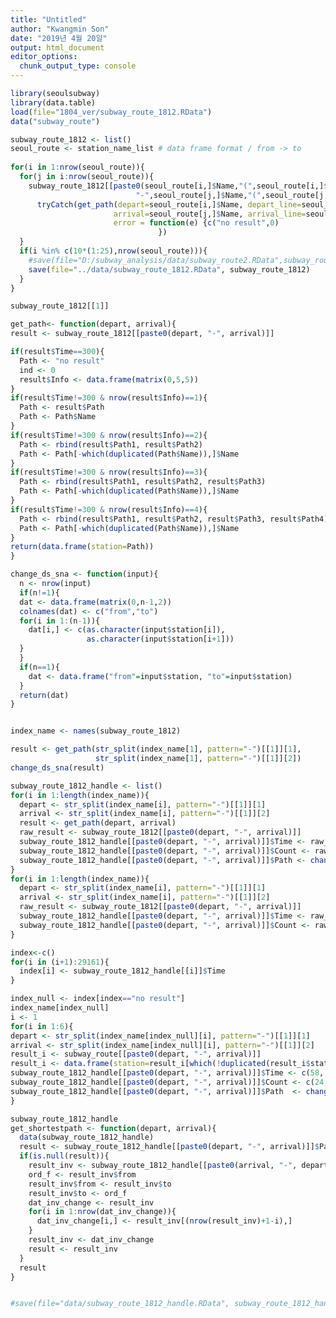 ```yaml
---
title: "Untitled"
author: "Kwangmin Son"
date: "2019년 4월 20일"
output: html_document
editor_options: 
  chunk_output_type: console
---
```


```r
library(seoulsubway)
library(data.table)
load(file="1804_ver/subway_route_1812.RData")
data("subway_route")
```

```r
subway_route_1812 <- list()
seoul_route <- station_name_list # data frame format / from -> to 
  
for(i in 1:nrow(seoul_route)){
  for(j in i:nrow(seoul_route)){
    subway_route_1812[[paste0(seoul_route[i,]$Name,"(",seoul_route[i,]$Line,")",
                            "-",seoul_route[j,]$Name,"(",seoul_route[j,]$Line,")")]] <-
      tryCatch(get_path(depart=seoul_route[i,]$Name, depart_line=seoul_route[i,]$Line,
                       arrival=seoul_route[j,]$Name, arrival_line=seoul_route[j,]$Line),
                       error = function(e) {c("no result",0)
                                 })
  }
  if(i %in% c(10*(1:25),nrow(seoul_route))){
    #save(file="D:/subway_analysis/data/subway_route2.RData",subway_route2, seoul_route)
    save(file="../data/subway_route_1812.RData", subway_route_1812)
  }
}

```


```r
subway_route_1812[[1]]

get_path<- function(depart, arrival){
result <- subway_route_1812[[paste0(depart, "-", arrival)]]

if(result$Time==300){
  Path <- "no result"
  ind <- 0
  result$Info <- data.frame(matrix(0,5,5))
}
if(result$Time!=300 & nrow(result$Info)==1){
  Path <- result$Path
  Path <- Path$Name
}
if(result$Time!=300 & nrow(result$Info)==2){
  Path <- rbind(result$Path1, result$Path2)
  Path <- Path[-which(duplicated(Path$Name)),]$Name
}
if(result$Time!=300 & nrow(result$Info)==3){
  Path <- rbind(result$Path1, result$Path2, result$Path3)
  Path <- Path[-which(duplicated(Path$Name)),]$Name
}
if(result$Time!=300 & nrow(result$Info)==4){
  Path <- rbind(result$Path1, result$Path2, result$Path3, result$Path4)
  Path <- Path[-which(duplicated(Path$Name)),]$Name
}
return(data.frame(station=Path))
}

change_ds_sna <- function(input){
  n <- nrow(input)
  if(n!=1){
  dat <- data.frame(matrix(0,n-1,2))
  colnames(dat) <- c("from","to")
  for(i in 1:(n-1)){
    dat[i,] <- c(as.character(input$station[i]),
                 as.character(input$station[i+1]))
  }
  }
  if(n==1){
    dat <- data.frame("from"=input$station, "to"=input$station)
  }
  return(dat)
}


index_name <- names(subway_route_1812)

result <- get_path(str_split(index_name[1], pattern="-")[[1]][1],
                   str_split(index_name[1], pattern="-")[[1]][2])
change_ds_sna(result)

subway_route_1812_handle <- list()
for(i in 1:length(index_name)){
  depart <- str_split(index_name[i], pattern="-")[[1]][1]
  arrival <- str_split(index_name[i], pattern="-")[[1]][2]
  result <- get_path(depart, arrival)
  raw_result <- subway_route_1812[[paste0(depart, "-", arrival)]]
  subway_route_1812_handle[[paste0(depart, "-", arrival)]]$Time <- raw_result$Time
  subway_route_1812_handle[[paste0(depart, "-", arrival)]]$Count <- raw_result$Count
  subway_route_1812_handle[[paste0(depart, "-", arrival)]]$Path <- change_ds_sna(result)  
}
for(i in 1:length(index_name)){
  depart <- str_split(index_name[i], pattern="-")[[1]][1]
  arrival <- str_split(index_name[i], pattern="-")[[1]][2]
  raw_result <- subway_route_1812[[paste0(depart, "-", arrival)]]
  subway_route_1812_handle[[paste0(depart, "-", arrival)]]$Time <- raw_result$Time
  subway_route_1812_handle[[paste0(depart, "-", arrival)]]$Count <- raw_result$Count
}

index<-c()
for(i in (i+1):29161){
  index[i] <- subway_route_1812_handle[[i]]$Time
}

index_null <- index[index=="no result"]
index_name[index_null]
i <- 1
for(i in 1:6){
depart <- str_split(index_name[index_null][i], pattern="-")[[1]][1]
arrival <- str_split(index_name[index_null][i], pattern="-")[[1]][2]
result_i <- subway_route[[paste0(depart, "-", arrival)]]
result_i <- data.frame(station=result_i[which(!duplicated(result_i$station)),])
subway_route_1812_handle[[paste0(depart, "-", arrival)]]$Time <- c(58, 68, 64, 54, 58, 56)[i]
subway_route_1812_handle[[paste0(depart, "-", arrival)]]$Count <- c(24, 18, 17, 15, 17, 16)[i]
subway_route_1812_handle[[paste0(depart, "-", arrival)]]$Path  <- change_ds_sna(result_i)
}

subway_route_1812_handle
get_shortestpath <- function(depart, arrival){
  data(subway_route_1812_handle)
  result <- subway_route_1812_handle[[paste0(depart, "-", arrival)]]$Path
  if(is.null(result)){
    result_inv <- subway_route_1812_handle[[paste0(arrival, "-", depart)]]$Path
    ord_f <- result_inv$from
    result_inv$from <- result_inv$to
    result_inv$to <- ord_f
    dat_inv_change <- result_inv
    for(i in 1:nrow(dat_inv_change)){
      dat_inv_change[i,] <- result_inv[(nrow(result_inv)+1-i),]
    }
    result_inv <- dat_inv_change
    result <- result_inv
  }
  result
}


#save(file="data/subway_route_1812_handle.RData", subway_route_1812_handle)
```


